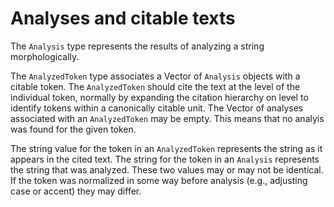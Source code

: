 # Analyses and citable texts


The `Analysis` type represents the results of analyzing a string morphologically.

The `AnalyzedToken` type associates a Vector of `Analysis` objects with a citable token.  The `AnalyzedToken` should cite the text at the level of the individual token, normally by expanding the citation hierarchy on level to identify tokens within a canonically citable unit.  The Vector of analyses associated with an `AnalyzedToken` may be empty. This means that no analyis was found for the given token.  

The string value for the token in an `AnalyzedToken`  represents the string as it appears in the cited text.  The string for the token in an `Analysis` represents the string that was analyzed.  These two values may or may not be identical.  If the token was normalized in some way before analysis (e.g., adjusting case or accent) they may differ.

